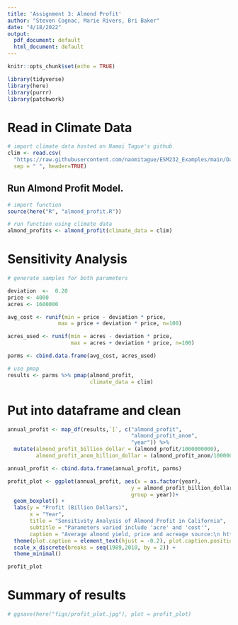 ```yaml
---
title: 'Assignment 3: Almond Profit'
author: "Steven Cognac, Marie Rivers, Bri Baker"
date: "4/18/2022"
output:
  pdf_document: default
  html_document: default
---
```


```r
knitr::opts_chunk$set(echo = TRUE)

library(tidyverse)
library(here)
library(purrr)
library(patchwork)

```

# Read in Climate Data
```r
# import climate data hosted on Namoi Tague's github
clim <- read.csv(
  "https://raw.githubusercontent.com/naomitague/ESM232_Examples/main/Data/clim.txt", 
  sep = " ", header=TRUE)
```

## Run Almond Profit Model.

```r

# import function 
source(here("R", "almond_profit.R"))

# run function using climate data
almond_profits <- almond_profit(climate_data = clim)

```

# Sensitivity Analysis

```r
# generate samples for both parameters

deviation  <-  0.20
price <- 4000
acres <- 1600000

avg_cost <- runif(min = price - deviation * price, 
                max = price + deviation * price, n=100)

acres_used <- runif(min = acres - deviation * price, 
                    max = acres + deviation * price, n=100)

parms <- cbind.data.frame(avg_cost, acres_used)

# use pmap 
results <- parms %>% pmap(almond_profit,
                          climate_data = clim)

```

# Put into dataframe and clean

```r
 
annual_profit <- map_df(results,`[`, c("almond_profit",
                                       "almond_profit_anom",
                                       "year")) %>% 
  mutate(almond_profit_billion_dollar = (almond_profit/1000000000),
         almond_profit_anom_billion_dollar = (almond_profit_anom/1000000000))

annual_profit <- cbind.data.frame(annual_profit, parms)

```

```r
profit_plot <- ggplot(annual_profit, aes(x = as.factor(year), 
                                       y = almond_profit_billion_dollar, 
                                       group = year))+
  geom_boxplot() +
  labs(y = "Profit (Billion Dollars)", 
       x = "Year", 
       title = "Sensitivity Analysis of Almond Profit in California",
       subtitle = "Parameters varied include 'acre' and 'cost'",
       caption = "Average almond yield, price and acreage source:\n https://fruitgrowers.com/california-almond-production-is-booming/ \n https://www.almonds.com/sites/default/files/2021-04/2020%20Acreage%20Report.pdf") +
  theme(plot.caption = element_text(hjust = -0.2), plot.caption.position = "plot") +
  scale_x_discrete(breaks = seq(1989,2010, by = 2)) +
  theme_minimal()

profit_plot
```


# Summary of results

```r
# ggsave(here("figs/profit_plot.jpg"), plot = profit_plot)
```

